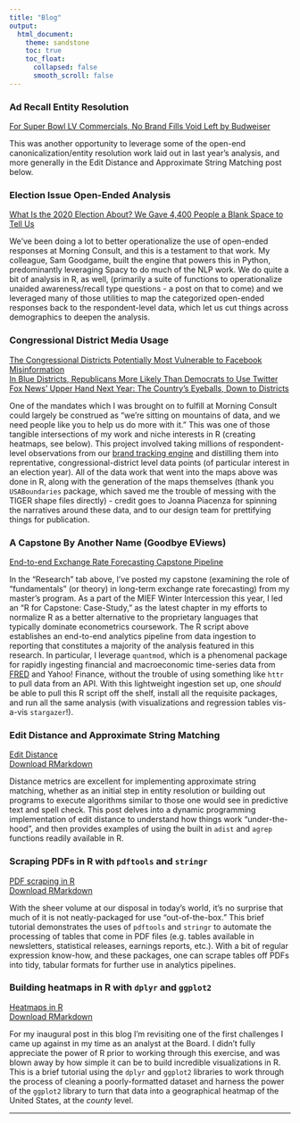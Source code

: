 ```yaml
---
title: "Blog"
output:
  html_document:
    theme: sandstone
    toc: true
    toc_float:
      collapsed: false
      smooth_scroll: false
---
```


### Ad Recall Entity Resolution

[For Super Bowl LV Commercials, No Brand Fills Void Left by Budweiser](https://morningconsult.com/2021/02/08/super-bowl-commercials-polling/)

This was another opportunity to leverage some of the open-end canonicalization/entity resolution work laid out in last year's analysis, and more generally in the Edit Distance and Approximate String Matching post below.

### Election Issue Open-Ended Analysis

[What Is the 2020 Election About? We Gave 4,400 People a Blank Space to Tell Us](https://morningconsult.com/2020/02/04/what-is-the-2020-election-about-we-gave-4400-people-a-blank-space-to-tell-us/)

We've been doing a lot to better operationalize the use of open-ended responses at Morning Consult, and this is a testament to that work. My colleague, Sam Goodgame, built the engine that powers this in Python, predominantly leveraging Spacy to do much of the NLP work. We do quite a bit of analysis in R, as well, (primarily a suite of functions to operationalize unaided awareness/recall type questions - a post on that to come) and we leveraged many of those utilities to map the categorized open-ended responses back to the respondent-level data, which let us cut things across demographics to deepen the analysis.

### Congressional District Media Usage 

[The Congressional Districts Potentially Most Vulnerable to Facebook Misinformation](https://morningconsult.com/2019/12/08/the-congressional-districts-potentially-most-vulnerable-to-facebook-misinformation/)  
[In Blue Districts, Republicans More Likely Than Democrats to Use Twitter](https://morningconsult.com/2019/12/08/in-blue-congressional-districts-republicans-more-likely-than-democrats-to-use-twitter/)  
[Fox News’ Upper Hand Next Year: The Country’s Eyeballs, Down to Districts](https://morningconsult.com/2019/12/08/fox-news-upper-hand-next-year-the-countrys-eyeballs-down-to-districts/)  

One of the mandates which I was brought on to fulfill at Morning Consult could largely be construed as "we're sitting on mountains of data, and we need people like you to help us do more with it." This was one of those tangible intersections of my work and niche interests in R (creating heatmaps, see below). This project involved taking millions of respondent-level observations from our [brand tracking engine](https://morningconsult.com/product/brand-intelligence/) and distilling them into reprentative, congressional-district level data points (of particular interest in an election year). All of the data work that went into the maps above was done in R, along with the generation of the maps themselves (thank you `USABoundaries` package, which saved me the trouble of messing with the TIGER shape files directly) - credit goes to Joanna Piacenza for spinning the narratives around these data, and to our design team for prettifying things for publication.

### A Capstone By Another Name (Goodbye EViews)

[End-to-end Exchange Rate Forecasting Capstone Pipeline](files/case-study.R)

In the "Research" tab above, I've posted my capstone (examining the role of “fundamentals” (or theory) in long-term exchange rate forecasting) from my master's program. As a part of the MIEF Winter Intercession this year, I led an "R for Capstone: Case-Study," as the latest chapter in my efforts to normalize R as a better alternative to the proprietary languages that typically dominate econometrics coursework. The R script above establishes an end-to-end analytics pipeline from data ingestion to reporting that constitutes a majority of the analysis featured in this research. In particular, I leverage `quantmod`, which is a phenomenal package for rapidly ingesting financial and macroeconomic time-series data from [FRED](https://fred.stlouisfed.org/) and Yahoo! Finance, without the trouble of using something like `httr` to pull data from an API. With this lightweight ingestion set up, one *should* be able to pull this R script off the shelf, install all the requisite packages, and run all the same analysis (with visualizations and regression tables vis-a-vis `stargazer`!).

### Edit Distance and Approximate String Matching
[Edit Distance](files/edit_distance.html)  
[Download RMarkdown](files/edit_distance.Rmd)

Distance metrics are excellent for implementing approximate string matching, whether as an initial step in entity resolution or building out programs to execute algorithms similar to those one would see in predictive text and spell check. This post delves into a dynamic programming implementation of edit distance to understand how things work "under-the-hood", and then provides examples of using the built in `adist` and `agrep` functions readily available in R.

### Scraping PDFs in R with `pdftools` and `stringr`

[PDF scraping in R](files/scraping_pdfs_in_r.html)  
[Download RMarkdown](files/scraping_pdfs_in_r.Rmd)

With the sheer volume at our disposal in today's world, it's no surprise that much of it is not neatly-packaged for use "out-of-the-box." This brief tutorial demonstrates the uses of `pdftools` and `stringr` to automate the processing of tables that come in PDF files (e.g. tables available in newsletters, statistical releases, earnings reports, etc.). With a bit of regular expression know-how, and these packages, one can scrape tables off PDFs into tidy, tabular formats for further use in analytics pipelines.

### Building heatmaps in R with `dplyr` and `ggplot2`

[Heatmaps in R](files/heatmaps_in_r.html)  
[Download RMarkdown](files/heatmaps_in_r.Rmd)

For my inaugural post in this blog I'm revisiting one of the first challenges I came up against in my time as an analyst at the Board. I didn't fully appreciate the power of R prior to working through this exercise, and was blown away by how simple it can be to build incredible visualizations in R. This is a brief tutorial using the `dplyr` and `ggplot2` libraries to work through the process of cleaning a poorly-formatted dataset and harness the power of the `ggplot2` library to turn that data into a geographical heatmap of the United States, at the *county* level.

***
